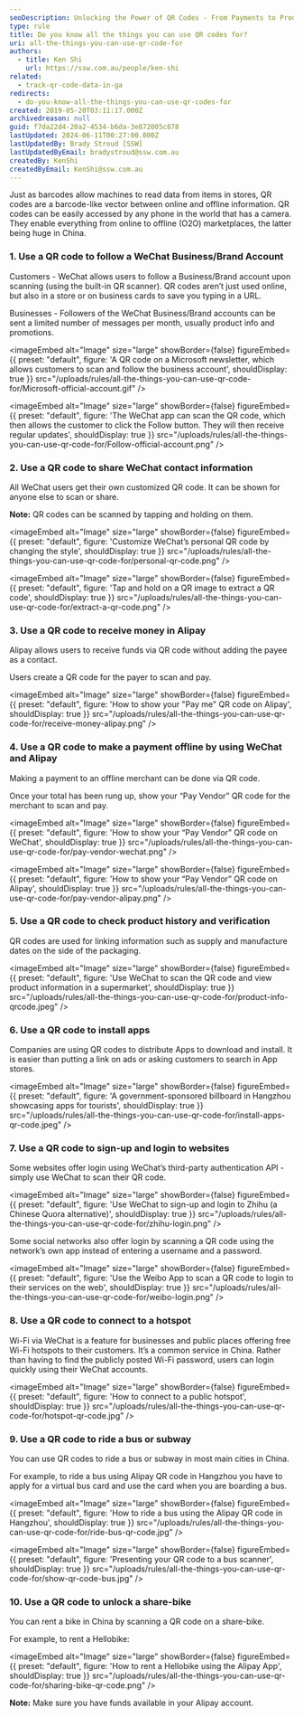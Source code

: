 ```yaml
---
seoDescription: Unlocking the Power of QR Codes - From Payments to Product Information Discover the numerous applications of QR codes, from making payments and installing apps to verifying product information and unlocking share-bikes. Explore the world of offline-to-online transactions, WeChat, Alipay, and more!
type: rule
title: Do you know all the things you can use QR codes for?
uri: all-the-things-you-can-use-qr-code-for
authors:
  - title: Ken Shi
    url: https://ssw.com.au/people/ken-shi
related:
  - track-qr-code-data-in-ga
redirects:
  - do-you-know-all-the-things-you-can-use-qr-codes-for
created: 2019-05-20T03:11:17.000Z
archivedreason: null
guid: f7da22d4-20a2-4534-b6da-3e872005c878
lastUpdated: 2024-06-11T00:27:00.000Z
lastUpdatedBy: Brady Stroud [SSW]
lastUpdatedByEmail: bradystroud@ssw.com.au
createdBy: KenShi
createdByEmail: KenShi@ssw.com.au
---
```


Just as barcodes allow machines to read data from items in stores, QR codes are a barcode-like vector between online and offline information. QR codes can be easily accessed by any phone in the world that has a camera. They enable everything from online to offline (O2O) marketplaces, the latter being huge in China.
### 1. Use a QR code to follow a WeChat Business/Brand Account

Customers - WeChat allows users to follow a Business/Brand account upon scanning (using the built-in QR scanner). QR codes aren’t just used online, but also in a store or on business cards to save you typing in a URL.

Businesses - Followers of the WeChat Business/Brand accounts can be sent a limited number of messages per month, usually product info and promotions.


<imageEmbed
  alt="Image"
  size="large"
  showBorder={false}
  figureEmbed={{
    preset: "default",
    figure: 'A QR code on a Microsoft newsletter, which allows customers to scan and follow the business account',
    shouldDisplay: true
  }}
  src="/uploads/rules/all-the-things-you-can-use-qr-code-for/Microsoft-official-account.gif"
/>


<imageEmbed
  alt="Image"
  size="large"
  showBorder={false}
  figureEmbed={{
    preset: "default",
    figure: 'The WeChat app can scan the QR code, which then allows the customer to click the Follow button. They will then receive regular updates',
    shouldDisplay: true
  }}
  src="/uploads/rules/all-the-things-you-can-use-qr-code-for/Follow-official-account.png"
/>

### 2. Use a QR code to share WeChat contact information

All WeChat users get their own customized QR code. It can be shown for anyone else to scan or share.

**Note:** QR codes can be scanned by tapping and holding on them.


<imageEmbed
  alt="Image"
  size="large"
  showBorder={false}
  figureEmbed={{
    preset: "default",
    figure: 'Customize WeChat’s personal QR code by changing the style',
    shouldDisplay: true
  }}
  src="/uploads/rules/all-the-things-you-can-use-qr-code-for/personal-qr-code.png"
/>


<imageEmbed
  alt="Image"
  size="large"
  showBorder={false}
  figureEmbed={{
    preset: "default",
    figure: 'Tap and hold on a QR image to extract a QR code',
    shouldDisplay: true
  }}
  src="/uploads/rules/all-the-things-you-can-use-qr-code-for/extract-a-qr-code.png"
/>

### 3. Use a QR code to receive money in Alipay

Alipay allows users to receive funds via QR code without adding the payee as a contact.

Users create a QR code for the payer to scan and pay.


<imageEmbed
  alt="Image"
  size="large"
  showBorder={false}
  figureEmbed={{
    preset: "default",
    figure: 'How to show your "Pay me" QR code on Alipay',
    shouldDisplay: true
  }}
  src="/uploads/rules/all-the-things-you-can-use-qr-code-for/receive-money-alipay.png"
/>

### 4. Use a QR code to make a payment offline by using WeChat and Alipay

Making a payment to an offline merchant can be done via QR code.

Once your total has been rung up, show your “Pay Vendor” QR code for the merchant to scan and pay.


<imageEmbed
  alt="Image"
  size="large"
  showBorder={false}
  figureEmbed={{
    preset: "default",
    figure: 'How to show your “Pay Vendor” QR code on WeChat',
    shouldDisplay: true
  }}
  src="/uploads/rules/all-the-things-you-can-use-qr-code-for/pay-vendor-wechat.png"
/>


<imageEmbed
  alt="Image"
  size="large"
  showBorder={false}
  figureEmbed={{
    preset: "default",
    figure: 'How to show your “Pay Vendor” QR code on Alipay',
    shouldDisplay: true
  }}
  src="/uploads/rules/all-the-things-you-can-use-qr-code-for/pay-vendor-alipay.png"
/>

### 5. Use a QR code to check product history and verification

QR codes are used for linking information such as supply and manufacture dates on the side of the packaging.


<imageEmbed
  alt="Image"
  size="large"
  showBorder={false}
  figureEmbed={{
    preset: "default",
    figure: 'Use WeChat to scan the QR code and view product information in a supermarket',
    shouldDisplay: true
  }}
  src="/uploads/rules/all-the-things-you-can-use-qr-code-for/product-info-qrcode.jpeg"
/>

### 6. Use a QR code to install apps

Companies are using QR codes to distribute Apps to download and install. It is easier than putting a link on ads or asking customers to search in App stores.


<imageEmbed
  alt="Image"
  size="large"
  showBorder={false}
  figureEmbed={{
    preset: "default",
    figure: 'A government-sponsored billboard in Hangzhou showcasing apps for tourists',
    shouldDisplay: true
  }}
  src="/uploads/rules/all-the-things-you-can-use-qr-code-for/install-apps-qr-code.jpeg"
/>

### 7. Use a QR code to sign-up and login to websites

Some websites offer login using WeChat’s third-party authentication API - simply use WeChat to scan their QR code.


<imageEmbed
  alt="Image"
  size="large"
  showBorder={false}
  figureEmbed={{
    preset: "default",
    figure: 'Use WeChat to sign-up and login to Zhihu (a Chinese Quora alternative)',
    shouldDisplay: true
  }}
  src="/uploads/rules/all-the-things-you-can-use-qr-code-for/zhihu-login.png"
/>

Some social networks also offer login by scanning a QR code using the network’s own app instead of entering a username and a password.


<imageEmbed
  alt="Image"
  size="large"
  showBorder={false}
  figureEmbed={{
    preset: "default",
    figure: 'Use the Weibo App to scan a QR code to login to their services on the web',
    shouldDisplay: true
  }}
  src="/uploads/rules/all-the-things-you-can-use-qr-code-for/weibo-login.png"
/>

### 8. Use a QR code to connect to a hotspot

Wi-Fi via WeChat is a feature for businesses and public places offering free Wi-Fi hotspots to their customers. It’s a common service in China. Rather than having to find the publicly posted Wi-Fi password, users can login quickly using their WeChat accounts.


<imageEmbed
  alt="Image"
  size="large"
  showBorder={false}
  figureEmbed={{
    preset: "default",
    figure: 'How to connect to a public hotspot',
    shouldDisplay: true
  }}
  src="/uploads/rules/all-the-things-you-can-use-qr-code-for/hotspot-qr-code.jpg"
/>

### 9. Use a QR code to ride a bus or subway

You can use QR codes to ride a bus or subway in most main cities in China.

For example, to ride a bus using Alipay QR code in Hangzhou you have to apply for a virtual bus card and use the card when you are boarding a bus.


<imageEmbed
  alt="Image"
  size="large"
  showBorder={false}
  figureEmbed={{
    preset: "default",
    figure: 'How to ride a bus using the Alipay QR code in Hangzhou',
    shouldDisplay: true
  }}
  src="/uploads/rules/all-the-things-you-can-use-qr-code-for/ride-bus-qr-code.jpg"
/>


<imageEmbed
  alt="Image"
  size="large"
  showBorder={false}
  figureEmbed={{
    preset: "default",
    figure: 'Presenting your QR code to a bus scanner',
    shouldDisplay: true
  }}
  src="/uploads/rules/all-the-things-you-can-use-qr-code-for/show-qr-code-bus.jpg"
/>

### 10. Use a QR code to unlock a share-bike

You can rent a bike in China by scanning a QR code on a share-bike.

For example, to rent a Hellobike:


<imageEmbed
  alt="Image"
  size="large"
  showBorder={false}
  figureEmbed={{
    preset: "default",
    figure: 'How to rent a Hellobike using the Alipay App',
    shouldDisplay: true
  }}
  src="/uploads/rules/all-the-things-you-can-use-qr-code-for/sharing-bike-qr-code.png"
/>

**Note:** Make sure you have funds available in your Alipay account.
